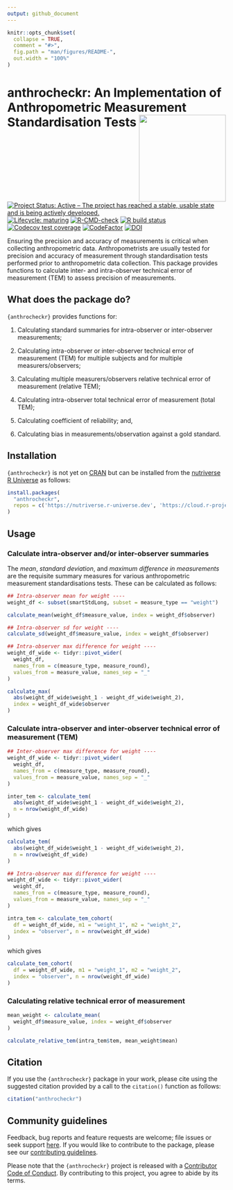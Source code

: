 ```yaml
---
output: github_document
---
```


<!-- README.md is generated from README.Rmd. Please edit that file -->

```r
knitr::opts_chunk$set(
  collapse = TRUE,
  comment = "#>",
  fig.path = "man/figures/README-",
  out.width = "100%"
)
```
# anthrocheckr: An Implementation of Anthropometric Measurement Standardisation Tests <img src="man/figures/logo.png" width="200" align="right" />

<!-- badges: start -->
[![Project Status: Active – The project has reached a stable, usable state and is being actively developed.](https://www.repostatus.org/badges/latest/active.svg)](https://www.repostatus.org/#active)
[![Lifecycle: maturing](https://img.shields.io/badge/lifecycle-maturing-blue.svg)](https://www.tidyverse.org/lifecycle/#maturing)
[![R-CMD-check](https://github.com/nutriverse/anthrocheckr/actions/workflows/R-CMD-check.yaml/badge.svg)](https://github.com/nutriverse/anthrocheckr/actions/workflows/R-CMD-check.yaml)
[![R build status](https://github.com/nutriverse/anthrocheckr/workflows/test-coverage/badge.svg)](https://github.com/nutriverse/anthrocheckr/actions)
[![Codecov test coverage](https://codecov.io/gh/nutriverse/anthrocheckr/branch/main/graph/badge.svg)](https://app.codecov.io/gh/nutriverse/anthrocheckr?branch=main)
[![CodeFactor](https://www.codefactor.io/repository/github/nutriverse/anthrocheckr/badge)](https://www.codefactor.io/repository/github/nutriverse/anthrocheckr)
[![DOI](https://zenodo.org/badge/162917178.svg)](https://zenodo.org/badge/latestdoi/162917178)
<!-- badges: end -->

Ensuring the precision and accuracy of measurements is critical when collecting anthropometric data. Anthropometrists are usually tested for precision and accuracy of measurement through standardisation tests performed prior to anthropometric data collection. This package provides functions to calculate inter- and intra-observer technical error of measurement (TEM) to assess precision of measurements.

## What does the package do?

`{anthrocheckr}` provides functions for:

1. Calculating standard summaries for intra-observer or inter-observer measurements;

2. Calculating intra-observer or inter-observer technical error of measurement (TEM) for multiple subjects and for multiple measurers/observers;

3. Calculating multiple measurers/observers relative technical error of measurement (relative TEM);

4. Calculating intra-observer total technical error of measurement (total TEM);

5. Calculating coefficient of reliability; and,

6. Calculating bias in measurements/observation against a gold standard.


## Installation

`{anthrocheckr}` is not yet on [CRAN](https://cran.r-project.org) but can be installed from the [nutriverse R Universe](https://nutriverse.r-universe.dev) as follows:

```r
install.packages(
  "anthrocheckr",
  repos = c('https://nutriverse.r-universe.dev', 'https://cloud.r-project.org')
)
```


## Usage

### Calculate intra-observer and/or inter-observer summaries

The *mean*, *standard deviation*, and *maximum difference in measurements* are the requisite summary measures for various anthropometric measurement standardisations tests. These can be calculated as follows:

```r
## Intra-observer mean for weight ----
weight_df <- subset(smartStdLong, subset = measure_type == "weight")

calculate_mean(weight_df$measure_value, index = weight_df$observer)
```

```r
## Intra-observer sd for weight ----
calculate_sd(weight_df$measure_value, index = weight_df$observer)
```

```r
## Intra-observer max difference for weight ----
weight_df_wide <- tidyr::pivot_wider(
  weight_df, 
  names_from = c(measure_type, measure_round), 
  values_from = measure_value, names_sep = "_"
)

calculate_max(
  abs(weight_df_wide$weight_1 - weight_df_wide$weight_2), 
  index = weight_df_wide$observer
)
```

### Calculate intra-observer and inter-observer technical error of measurement (TEM)

```r
## Inter-observer max difference for weight ----
weight_df_wide <- tidyr::pivot_wider(
  weight_df, 
  names_from = c(measure_type, measure_round), 
  values_from = measure_value, names_sep = "_"
)

inter_tem <- calculate_tem(
  abs(weight_df_wide$weight_1 - weight_df_wide$weight_2), 
  n = nrow(weight_df_wide)
)
```

which gives

```r
calculate_tem(
  abs(weight_df_wide$weight_1 - weight_df_wide$weight_2), 
  n = nrow(weight_df_wide)
)
```


```r
## Intra-observer max difference for weight ----
weight_df_wide <- tidyr::pivot_wider(
  weight_df, 
  names_from = c(measure_type, measure_round), 
  values_from = measure_value, names_sep = "_"
)

intra_tem <- calculate_tem_cohort(
  df = weight_df_wide, m1 = "weight_1", m2 = "weight_2",
  index = "observer", n = nrow(weight_df_wide)
)
```

which gives

```r
calculate_tem_cohort(
  df = weight_df_wide, m1 = "weight_1", m2 = "weight_2",
  index = "observer", n = nrow(weight_df_wide)
)
```

### Calculating relative technical error of measurement

```r
mean_weight <- calculate_mean(
  weight_df$measure_value, index = weight_df$observer
)

calculate_relative_tem(intra_tem$tem, mean_weight$mean)
```

## Citation

If you use the `{anthrocheckr}` package in your work, please cite using the suggested citation provided by a call to the `citation()` function as follows:

```r
citation("anthrocheckr")
```

## Community guidelines

Feedback, bug reports and feature requests are welcome; file issues or seek support [here](https://github.com/nutriverse/anthrocheckr/issues). If you would like to contribute to the package, please see our [contributing guidelines](https://nutriverse.io/anthrocheckr/CONTRIBUTING.html).

Please note that the `{anthrocheckr}` project is released with a [Contributor Code of Conduct](https://nutriverse.io/anthrocheckr/CODE_OF_CONDUCT.html). By contributing to this project, you agree to abide by its terms.
